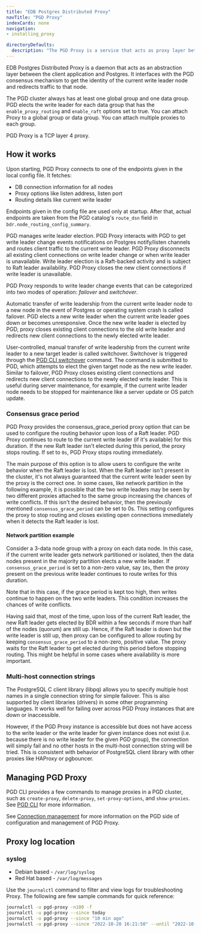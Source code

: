 ```yaml
---
title: "EDB Postgres Distributed Proxy"
navTitle: "PGD Proxy"
indexCards: none
navigation:
- installing_proxy

directoryDefaults:
  description: "The PGD Proxy is a service that acts as proxy layer between the client application and Postgres for your EDB Postgres Distributed cluster"
---
```


EDB Postgres Distributed Proxy is a daemon that acts as an abstraction layer between the client application and Postgres. It interfaces with the PGD consensus mechanism to get the identity of the current write leader node and redirects traffic to that node.

The PGD cluster always has at least one global group and one data group. PGD elects the write leader for each data group that has the `enable_proxy_routing` and `enable_raft` options set to true. You can attach Proxy to a global group or data group. You can attach multiple proxies to each group.

PGD Proxy is a TCP layer 4 proxy.

## How it works

Upon starting, PGD Proxy connects to one of the endpoints given in the local config file. It fetches:

-  DB connection information for all nodes
-  Proxy options like listen address, listen port
-  Routing details like current write leader

Endpoints given in the config file are used only at startup. After that, actual endpoints are taken from the PGD catalog's `route_dsn` field in `bdr.node_routing_config_summary`.


PGD manages write leader election. PGD Proxy interacts with PGD to get write leader change events notifications on Postgres notify/listen channels and routes client traffic to the current write leader. PGD Proxy disconnects all existing client connections on write leader change or when write leader is unavailable. Write leader election is a Raft-backed activity and is subject to Raft leader availability. PGD Proxy closes the new client connections if write leader is unavailable.

PGD Proxy responds to write leader change events that can be categorized into two modes of operation: *failover* and *switchover*.

Automatic transfer of write leadership from the current write leader node to a new node in the event of Postgres or operating system crash is called failover. PGD elects a new write leader when the current write leader goes down or becomes unresponsive. Once the new write leader is elected by PGD, proxy closes existing client connections to the old write leader and redirects new client connections to the newly elected write leader.

User-controlled, manual transfer of write leadership from the current write leader to a new target leader is called switchover. Switchover is triggered through the [PGD CLI switchover](../cli/command_ref/pgd_switchover) command. The command is submitted to PGD, which attempts to elect the given target node as the new write leader. Similar to failover, PGD Proxy closes existing client connections and redirects new client connections to the newly elected write leader. This is useful during server maintenance, for example, if the current write leader node needs to be stopped for maintenance like a server update or OS patch update.

### Consensus grace period

PGD Proxy provides the consensus_grace_period proxy option that can be used to configure the routing behavior upon loss of a Raft leader. PGD Proxy continues to route to the current write leader (if it's available) for this duration. If the new Raft leader isn't elected during this period, the proxy stops routing. If set to `0s`, PGD Proxy stops routing immediately.

The main purpose of this option is to allow users to configure the write behavior when the Raft leader is lost. When the Raft leader isn't present in the cluster, it's not always guaranteed that the current write leader seen by the proxy is the correct one. In some cases, like network partition in the following example, it is possible that the two write leaders may be seen by two different proxies attached to the same group increasing the chances of write conflicts. If this isn't the desired behavior, then the previously mentioned `consensus_grace_period` can be set to 0s. This setting configures the proxy to stop routing and closes existing open connections immediately when it detects the Raft leader is lost.


#### Network partition example

Consider a 3-data node group with a proxy on each data node. In this case, if the current write leader gets network partitioned or isolated, then the data nodes present in the majority partition elects a new write leader. If `consensus_grace_period` is set to a non-zero value, say `10s`, then the proxy present on the previous write leader continues to route writes for this duration.

Note that in this case, if the grace period is kept too high, then writes continue to happen on the two write leaders. This condition increases the chances of write conflicts.

Having said that, most of the time, upon loss of the current Raft leader, the new Raft leader gets elected by BDR within a few seconds if more than half of the nodes (quorum) are still up. Hence, if the Raft leader is down but the write leader is still up, then proxy can be configured to allow routing by keeping `consensus_grace_period` to a non-zero, positive value. The proxy waits for the Raft leader to get elected during this period before stopping routing. This might be helpful in some cases where availability is more important.

### Multi-host connection strings

The PostgreSQL C client library (libpq) allows you to specify multiple host names in a single connection string for simple failover. This is also supported by client libraries (drivers) in some other programming languages. It works well for failing over across PGD Proxy instances that are down or inaccessible. 

However, if the PGD Proxy instance is accessible but does not have access to the write leader or the write leader for given instance does not exist (i.e. because there is no write leader for the given PGD group), the connection will simply fail and no other hosts in the multi-host connection string will be tried. This is consistent with behavior of PostgreSQL client library with other proxies like HAProxy or pgbouncer.

## Managing PGD Proxy

PGD CLI provides a few commands to manage proxies in a PGD cluster, such as `create-proxy`, `delete-proxy`, `set-proxy-options`, and `show-proxies`. See [PGD CLI](../cli/command_ref) for more information.

See [Connection management](../routing) for more information on the PGD side of configuration and management of PGD Proxy.

## Proxy log location

### syslog

- Debian based - `/var/log/syslog`
- Red Hat based - `/var/log/messages`

Use the `journalctl` command to filter and view logs for troubleshooting Proxy. The following are few sample commands for quick reference:

```sh
journalctl -u pgd-proxy -n100 -f
journalctl -u pgd-proxy --since today
journalctl -u pgd-proxy --since "10 min ago"
journalctl -u pgd-proxy --since "2022-10-20 16:21:50" --until "2022-10-20 16:21:55"
```
